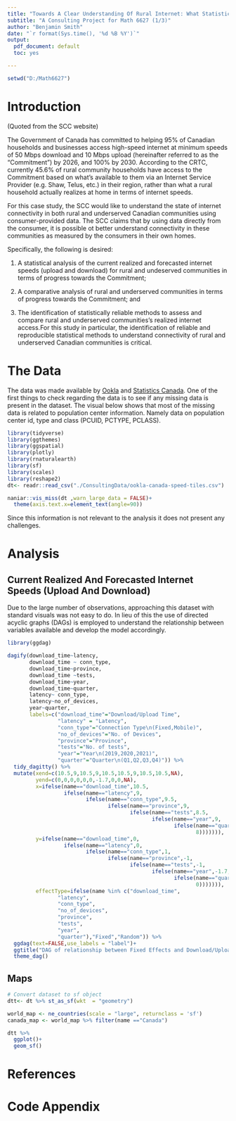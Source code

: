 ---
title: "Towards A Clear Understanding Of Rural Internet: What Statistical Measures Can Be Used To Assess, Compare And Forecast Internet Speeds For Rural Canadian Communities?"
subtitle: "A Consulting Project for Math 6627 (1/3)"
author: "Benjamin Smith"
date: "`r format(Sys.time(), '%d %B %Y')`"
output:
  pdf_document: default
  toc: yes

---
```{r}
setwd("D:/Math6627")
```

# Introduction

(Quoted from the SCC website)

The Government of Canada has committed to helping 95% of Canadian households and businesses access high-speed internet at minimum speeds of 50 Mbps download and 10 Mbps upload (hereinafter referred to as the “Commitment”) by 2026, and 100% by 2030. According to the CRTC, currently 45.6% of rural community households have access to the Commitment based on what’s available to them via an Internet Service Provider (e.g. Shaw, Telus, etc.) in their region, rather than what a rural household actually realizes at home in terms of internet speeds. 

For this case study, the SCC would like to understand the state of internet connectivity in both rural and underserved Canadian communities using consumer-provided data. The SCC claims that by using data directly from the consumer, it is possible ot better understand connectivity in these communities as measured by the consumers in their own homes. 

Specifically, the following is desired:

1. A statistical analysis of the current realized and forecasted internet speeds (upload and download) for rural and undeserved communities in terms of progress towards the Commitment;

2. A comparative analysis of rural and underserved communities in terms of progress towards the Commitment; and

3. The identification of statistically reliable methods to assess and compare rural and underserved communities's realized internet access.For this study in particular, the identification of reliable and reproducible statistical methods to understand connectivity of rural and underserved Canadian communities is critical. 

# The Data

The data was made available by [Ookla]() and [Statistics Canada](). One of the first things to check regarding the data is to see if any missing data is present in the dataset. The visual below shows that most of the missing data is related to population center information. Namely data on population center id, type and class (PCUID, PCTYPE, PCLASS). 

```{r message=FALSE, warning=FALSE}
library(tidyverse)
library(ggthemes)
library(ggspatial)
library(plotly)
library(rnaturalearth)
library(sf)
library(scales)
library(reshape2)
dt<- readr::read_csv("./ConsultingData/ookla-canada-speed-tiles.csv")
```

```{r, fig.cap="Missing data present in dataset provied"}
naniar::vis_miss(dt ,warn_large_data = FALSE)+
  theme(axis.text.x=element_text(angle=90))
```

Since this information is not relevant to the analysis it does not present any challenges. 

# Analysis

## Current Realized And Forecasted Internet Speeds (Upload And Download)

Due to the large number of observations, approaching this dataset with standard visuals was not easy to do. In lieu of this the use of directed acyclic graphs (DAGs) is employed to understand the relationship between variables available and develop the model accordingly. 

```{r}
library(ggdag)

dagify(download_time~latency,
       download_time ~ conn_type,
       download_time~province,
       download_time ~tests,
       download_time~year,
       download_time~quarter,
       latency~ conn_type,
       latency~no_of_devices,
       year~quarter,
       labels=c("download_time"="Download/Upload Time",
                "latency" = "Latency",
                "conn_type"="Connection Type\n(Fixed,Mobile)",
                "no_of_devices"="No. of Devices",
                "province"="Province",
                "tests"="No. of tests",
                "year"="Year\n(2019,2020,2021)",
                "quarter"="Quarter\n(Q1,Q2,Q3,Q4)")) %>% 
  tidy_dagitty() %>% 
  mutate(xend=c(10.5,9,10.5,9,10.5,10.5,9,10.5,10.5,NA),
         yend=c(0,0,0,0,0,0,-1.7,0,0,NA),
         x=ifelse(name=="download_time",10.5,
                  ifelse(name=="latency",9,
                         ifelse(name=="conn_type",9.5,
                                ifelse(name=="province",9,
                                       ifelse(name=="tests",8.5,
                                              ifelse(name=="year",9,
                                                     ifelse(name=="quarter",10,
                                                            8))))))),
         y=ifelse(name=="download_time",0,
                  ifelse(name=="latency",0,
                         ifelse(name=="conn_type",1,
                                ifelse(name=="province",-1,
                                       ifelse(name=="tests",-1,
                                              ifelse(name=="year",-1.7,
                                                     ifelse(name=="quarter",-2,
                                                            0))))))),
         effectType=ifelse(name %in% c("download_time",
                "latency",
                "conn_type",
                "no_of_devices",
                "province",
                "tests",
                "year",
                "quarter"),"Fixed","Random")) %>% 
  ggdag(text=FALSE,use_labels = "label")+
  ggtitle("DAG of relationship between Fixed Effects and Download/Upload Time")+
  theme_dag()
```

## Maps

```{r}
# Convert dataset to sf object
dtt<- dt %>% st_as_sf(wkt  = "geometry")
```

```{r}
world_map <- ne_countries(scale = "large", returnclass = 'sf')
canada_map <- world_map %>% filter(name =="Canada")
```


```{r}
dtt %>% 
  ggplot()+
  geom_sf()
```


# References

# Code Appendix
